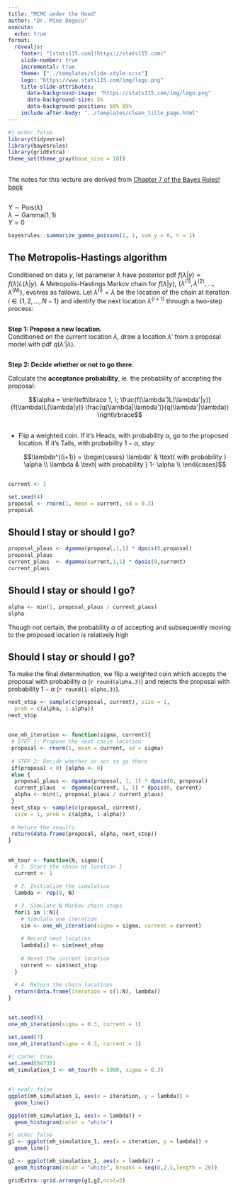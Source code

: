 ```yaml
---
title: "MCMC under the Hood"
author: "Dr. Mine Dogucu"
execute:
  echo: true
format: 
  revealjs:
    footer: "[stats115.com](https://stats115.com)"
    slide-number: true
    incremental: true
    theme: ["../templates/slide-style.scss"]
    logo: "https://www.stats115.com/img/logo.png"
    title-slide-attributes: 
      data-background-image: "https://stats115.com/img/logo.png"
      data-background-size: 5%
      data-background-position: 50% 85%
    include-after-body: "../templates/clean_title_page.html"
---
```


```r
#| echo: false
library(tidyverse)
library(bayesrules)
library(gridExtra)
theme_set(theme_gray(base_size = 18))
```

##

The notes for this lecture are derived from  [Chapter 7 of the Bayes Rules! book](https://www.bayesrulesbook.com/chapter-7)

##

$Y \sim \text{Pois}(\lambda)$   
$\lambda \sim\text{Gamma}(1,1)$  
$Y = 0$


```r
bayesrules::summarize_gamma_poisson(1, 1, sum_y = 0, n = 1)
```


## The Metropolis-Hastings algorithm

Conditioned on data $y$, let parameter $\lambda$ have posterior pdf $f(\lambda | y) \propto f(\lambda) L(\lambda |y)$.  A Metropolis-Hastings Markov chain for $f(\lambda|y)$, $\left\lbrace \lambda^{(1)}, \lambda^{(2)}, ..., \lambda^{(N)}\right\rbrace$, evolves as follows.  Let $\lambda^{(i)} = \lambda$ be the location of the chain at iteration $i \in \{1,2,...,N-1\}$ and identify the next location $\lambda^{(i+1)}$ through a two-step process:    

##

**Step 1: Propose a new location.**    
    Conditioned on the current location $\lambda$, draw a location $\lambda'$ from a proposal model with pdf $q(\lambda'|\lambda)$.

##

**Step 2: Decide whether or not to go there.**    

Calculate the __acceptance probability__, ie. the probability of accepting the proposal:    

$$\alpha = \min\left\lbrace 1, \; \frac{f(\lambda')L(\lambda'|y)}{f(\lambda)L(\lambda|y)} \frac{q(\lambda|\lambda')}{q(\lambda'|\lambda)} \right\rbrace$$
    
##

- Flip a weighted coin. If it’s Heads, with probability $\alpha$, go to the proposed location. If it’s Tails, with probability $1 - \alpha$, stay: 

    $$\lambda^{(i+1)} = 
       \begin{cases}
       \lambda' &  \text{ with probability } \alpha \\
       \lambda &  \text{ with probability } 1- \alpha \\
       \end{cases}$$

##

```r
current <- 1
```

```r
set.seed(4)
proposal <- rnorm(1, mean = current, sd = 0.3)
proposal
```



## Should I stay or should I go?


```r
proposal_plaus <- dgamma(proposal,1,1) * dpois(0,proposal)
proposal_plaus
current_plaus  <- dgamma(current,1,1) * dpois(0,current)
current_plaus 
```


## Should I stay or should I go?

```r
alpha <- min(1, proposal_plaus / current_plaus)
alpha
```

Though not certain, the probability $\alpha$ of accepting and subsequently moving to the proposed location is relatively high


## Should I stay or should I go?

To make the final determination, we flip a weighted coin which accepts the proposal with probability $\alpha$ (`r round(alpha,3)`) and rejects the proposal with probability $1 - \alpha$ (`r round(1-alpha,3)`).

```r
next_stop <- sample(c(proposal, current), size = 1, 
  prob = c(alpha, 1-alpha))
next_stop
```

##

```r
one_mh_iteration <- function(sigma, current){
 # STEP 1: Propose the next chain location
 proposal <- rnorm(1, mean = current, sd = sigma)
  
 # STEP 2: Decide whether or not to go there
 if(proposal < 0) {alpha <- 0}
 else {
  proposal_plaus <- dgamma(proposal, 1, 1) * dpois(0, proposal)
  current_plaus  <- dgamma(current, 1, 1) * dpois(0, current)
  alpha <- min(1, proposal_plaus / current_plaus)
 }
 next_stop <- sample(c(proposal, current), 
  size = 1, prob = c(alpha, 1-alpha))
  
 # Return the results
 return(data.frame(proposal, alpha, next_stop))
}
```

##

```r
mh_tour <- function(N, sigma){
  # 1. Start the chain at location 1
  current <- 1

  # 2. Initialize the simulation
  lambda <- rep(0, N)

  # 3. Simulate N Markov chain stops
  for(i in 1:N){    
    # Simulate one iteration
    sim <- one_mh_iteration(sigma = sigma, current = current)
    
    # Record next location
    lambda[i] <- sim$next_stop
    
    # Reset the current location
    current <- sim$next_stop
  }
  
  # 4. Return the chain locations
  return(data.frame(iteration = c(1:N), lambda))
}
```

##

```r
set.seed(4)
one_mh_iteration(sigma = 0.3, current = 1)
```

```r
set.seed(7)
one_mh_iteration(sigma = 0.3, current = 1)
```


```r
#| cache: true
set.seed(84735)
mh_simulation_1 <- mh_tour(N = 5000, sigma = 0.3)
```

##

```r
#| eval: false
ggplot(mh_simulation_1, aes(x = iteration, y = lambda)) + 
  geom_line()

ggplot(mh_simulation_1, aes(x = lambda)) + 
  geom_histogram(color = "white")
```

```r
#| echo: false
g1 <- ggplot(mh_simulation_1, aes(x = iteration, y = lambda)) + 
  geom_line()

g2 <- ggplot(mh_simulation_1, aes(x = lambda)) + 
  geom_histogram(color = "white", breaks = seq(0,2.5,length = 20)) 

gridExtra::grid.arrange(g1,g2,ncol=2)
```
